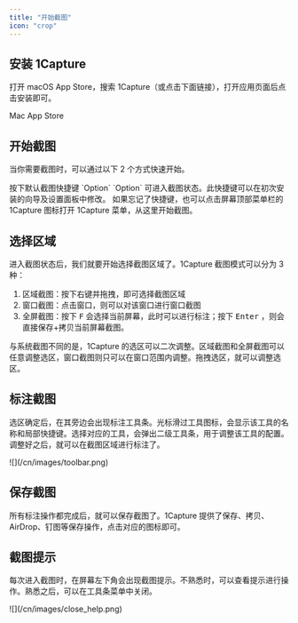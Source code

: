```yaml
---
title: "开始截图"
icon: "crop"
---
```


## 安装 1Capture

打开 macOS  App Store，搜索 1Capture（或点击下面链接），打开应用页面后点击安装即可。

<Card title="1Capture 下载" icon="circle-arrow-down" horizontal href="https://apps.apple.com/app/id6742318274">
  Mac App Store
</Card>

## 开始截图

当你需要截图时，可以通过以下 2 个方式快速开始。

<CardGroup cols={1}>
  <Card title="使用快捷键截图" icon="keyboard" horizontal>
    按下默认截图快捷键 `Option` `Option` 可进入截图状态。此快捷键可以在初次安装的向导及设置面板中修改。
  </Card>
  <Card title="从菜单栏菜单项截图" icon="square-menu" horizontal>
    如果忘记了快捷键，也可以点击屏幕顶部菜单栏的 1Capture 图标打开 1Capture 菜单，从这里开始截图。
  </Card>
</CardGroup>

## 选择区域

进入截图状态后，我们就要开始选择截图区域了。1Capture 截图模式可以分为 3 种：

1. 区域截图：按下右键并拖拽，即可选择截图区域
2. 窗口截图：点击窗口，则可以对该窗口进行窗口截图
3. 全屏截图：按下 <kbd>F</kbd>  会选择当前屏幕，此时可以进行标注；按下 <kbd>Enter</kbd> ，则会直接保存\+拷贝当前屏幕截图。

与系统截图不同的是，1Capture 的选区可以二次调整。区域截图和全屏截图可以任意调整选区，窗口截图则只可以在窗口范围内调整。拖拽选区，就可以调整选区。

## 标注截图

选区确定后，在其旁边会出现标注工具条。光标滑过工具图标，会显示该工具的名称和局部快捷键。选择对应的工具，会弹出二级工具条，用于调整该工具的配置。调整好之后，就可以在截图区域进行标注了。

<Frame caption="标注工具条">
  ![](/cn/images/toolbar.png)
</Frame>

## 保存截图

所有标注操作都完成后，就可以保存截图了。1Capture 提供了保存、拷贝、AirDrop、钉图等保存操作，点击对应的图标即可。

## 截图提示

每次进入截图时，在屏幕左下角会出现截图提示。不熟悉时，可以查看提示进行操作。熟悉之后，可以在工具条菜单中关闭。

<Frame>
  ![](/cn/images/close_help.png)
</Frame>